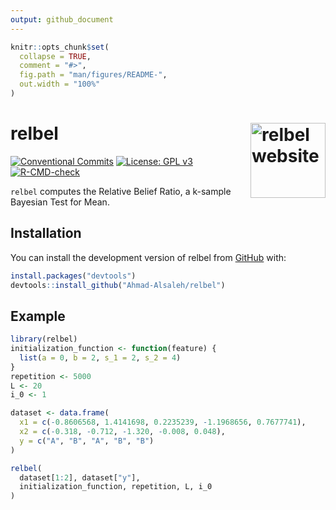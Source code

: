 ```yaml
---
output: github_document
---
```


<!-- README.md is generated from README.Rmd. Please edit that file -->

```r
knitr::opts_chunk$set(
  collapse = TRUE,
  comment = "#>",
  fig.path = "man/figures/README-",
  out.width = "100%"
)
```

# relbel <a href="https://ahmad-alsaleh.github.io/relbel/"><img src="man/figures/logo.webp" align="right" height="120" alt="relbel website" /></a>

<!-- badges: start -->

[![Conventional Commits](https://img.shields.io/badge/Conventional%20Commits-1.0.0-%23FE5196?logo=conventionalcommits&logoColor=white)](https://www.conventionalcommits.org/) [![License: GPL v3](https://img.shields.io/badge/License-GPL_v3-blue.svg)](https://www.gnu.org/licenses/gpl-3.0) [![R-CMD-check](https://github.com/Ahmad-Alsaleh/relbel/actions/workflows/R-CMD-check.yaml/badge.svg)](https://github.com/Ahmad-Alsaleh/relbel/actions/workflows/R-CMD-check.yaml)

<!-- badges: end -->

`relbel` computes the Relative Belief Ratio, a k-sample Bayesian Test for Mean.

## Installation

You can install the development version of relbel from [GitHub](https://github.com/) with:

``` r
install.packages("devtools")
devtools::install_github("Ahmad-Alsaleh/relbel")
```

## Example

```r
library(relbel)
initialization_function <- function(feature) {
  list(a = 0, b = 2, s_1 = 2, s_2 = 4)
}
repetition <- 5000
L <- 20
i_0 <- 1

dataset <- data.frame(
  x1 = c(-0.8606568, 1.4141698, 0.2235239, -1.1968656, 0.7677741),
  x2 = c(-0.318, -0.712, -1.320, -0.008, 0.048),
  y = c("A", "B", "A", "B", "B")
)

relbel(
  dataset[1:2], dataset["y"],
  initialization_function, repetition, L, i_0
)
```
